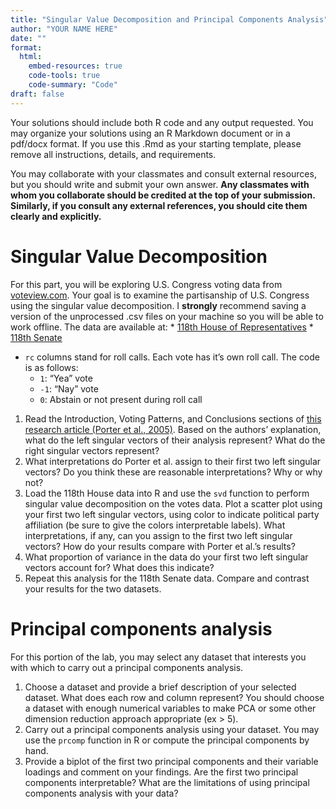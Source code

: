 ```yaml
---
title: "Singular Value Decomposition and Principal Components Analysis"
author: "YOUR NAME HERE"
date: ""
format: 
  html:
    embed-resources: true
    code-tools: true
    code-summary: "Code"
draft: false
---
```

Your solutions should include both R code and any output requested. You may organize your solutions using an R Markdown document or in a pdf/docx format. If you use this .Rmd as your starting template, please remove all instructions, details, and requirements. 

You may collaborate with your classmates and consult external resources, but you should write and submit your own answer. **Any classmates with whom you collaborate should be credited at the top of your submission. Similarly, if you consult any external references, you should cite them clearly and explicitly.**

# Singular Value Decomposition

For this part, you will be exploring U.S. Congress voting data from  [voteview.com](https://www.voteview.com). Your goal is to examine the partisanship of U.S. Congress using the singular value decomposition. I **strongly** recommend saving a version of the unprocessed .csv files on your machine so you will be able to work offline. The data are available at:
  * [118th House of Representatives](https://github.com/math250-s25/math250-s25.github.io/raw/main/labs/svd-pca-lab/H118_votes_clean.csv)
  * [118th Senate](https://github.com/math250-s25/math250-s25.github.io/raw/main/labs/svd-pca-lab/S118_votes_clean.csv)
  
* `rc` columns stand for roll calls. Each vote has it's own roll call. The code is as follows:
  * `1`: "Yea" vote
  * `-1`: "Nay" vote
  * `0`: Abstain or not present during roll call

1. Read the Introduction, Voting Patterns, and Conclusions sections of [this research article (Porter et al., 2005)](HouseOfRepresentatives.pdf). Based on the authors' explanation, what do the left singular vectors of their analysis represent? What do the right singular vectors represent?
2. What interpretations do Porter et al. assign to their first two left singular vectors? Do you think these are reasonable interpretations? Why or why not?
3. Load the 118th House data into R and use the `svd` function to perform singular value decomposition on the votes data. Plot a scatter plot using your first two left singular vectors, using color to indicate political party affiliation (be sure to give the colors interpretable labels). What interpretations, if any, can you assign to the first two left singular vectors? How do your results compare with Porter et al.'s results?
4. What proportion of variance in the data do your first two left singular vectors account for? What does this indicate?
5. Repeat this analysis for the 118th Senate data. Compare and contrast your results for the two datasets.

# Principal components analysis

For this portion of the lab, you may select any dataset that interests you with which to carry out a principal components analysis. 

1. Choose a dataset and provide a brief description of your selected dataset. What does each row and column represent? You should choose a dataset with enough numerical variables to make PCA or some other dimension reduction approach appropriate (ex > 5). 
2. Carry out a principal components analysis using your dataset. You may use the `prcomp` function in R or compute the principal components by hand. 
3. Provide a biplot of the first two principal components and their variable loadings and comment on your findings. Are the first two principal components interpretable? What are the limitations of using principal components analysis with your data?